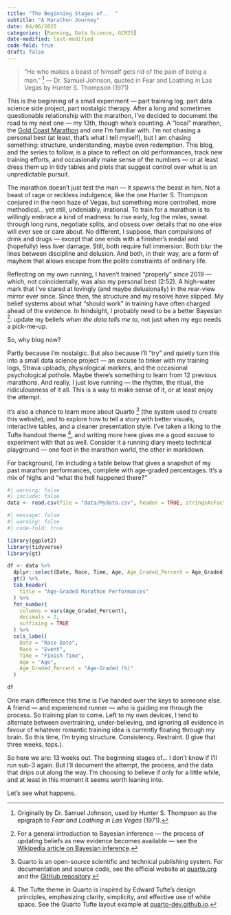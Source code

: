 ```yaml
---
title: "The Beginning Stages of..  "
subtitle: "A Marathon Journey"
date: 04/06/2025
categories: [Running, Data Science, GCM25]
date-modified: last-modified
code-fold: true
draft: false
---
```


> “He who makes a beast of himself gets rid of the pain of being a man.” [^1] — Dr. Samuel Johnson, quoted in Fear and Loathing in Las Vegas by Hunter S. Thompson (1971)  

This is the beginning of a small experiment — part training log, part data science side project, part nostalgic therapy. After a long and sometimes questionable relationship with the marathon, I’ve decided to document the road to my next one — my 13th, though who's counting. A "local" marathon, the [Gold Coast Marathon](https://goldcoastmarathon.com.au/) and one I'm familiar with. I’m not chasing a personal best (at least, that’s what I tell myself), but I am chasing something: structure, understanding, maybe even redemption. This blog, and the series to follow, is a place to reflect on old performances, track new training efforts, and occasionally make sense of the numbers — or at least dress them up in tidy tables and plots that suggest control over what is an unpredictable pursuit.

The marathon doesn’t just test the man — it spawns the beast in him. Not a beast of rage or reckless indulgence, like the one Hunter S. Thompson conjured in the neon haze of Vegas, but something more controlled, more methodical… yet still, undeniably, irrational. To train for a marathon is to willingly embrace a kind of madness: to rise early, log the miles, sweat through long runs, negotiate splits, and obsess over details that no one else will ever see or care about.
No different, I suppose, than compulsions of drink and drugs — except that one ends with a finisher’s medal and (hopefully) less liver damage. Still, both require full immersion. Both blur the lines between discipline and delusion. And both, in their way, are a form of mayhem that allows escape from the polite constraints of ordinary life.

[^1]: Originally by Dr. Samuel Johnson, used by Hunter S. Thompson as the epigraph to *Fear and Loathing in Las Vegas* (1971).

Reflecting on my own running, I haven’t trained “properly” since 2019 — which, not coincidentally, was also my personal best (2:52). A high-water mark that I’ve stared at lovingly (and maybe delusionally) in the rear-view mirror ever since. Since then, the structure and my resolve have slipped. My belief systems about what "should work" in training have often charged ahead of the evidence. In hindsight, I probably need to be a better Bayesian [^4]: update my beliefs *when the data tells me to,* not just when my ego needs a pick-me-up.

[^4]: For a general introduction to Bayesian inference — the process of updating beliefs as new evidence becomes available — see the [Wikipedia article on Bayesian inference](https://en.wikipedia.org/wiki/Bayesian_inference).

So, why blog now?

Partly because I’m nostalgic. But also because I’ll “try” and quietly turn this into a small data science project — an excuse to tinker with my training logs, Strava uploads, physiological markers, and the occasional psychological pothole. Maybe there’s something to learn from 12 previous marathons. And really, I just love running — the rhythm, the ritual, the ridiculousness of it all. This is a way to make sense of it, or at least enjoy the attempt.

It’s also a chance to learn more about Quarto [^2] (the system used to create this website), and to explore how to tell a story with better visuals, interactive tables, and a cleaner presentation style. I’ve taken a liking to the Tufte handout theme [^3], and writing more here gives me a good excuse to experiment with that as well. Consider it a running diary meets technical playground — one foot in the marathon world, the other in markdown.

[^2]: Quarto is an open-source scientific and technical publishing system. For documentation and source code, see the official website at [quarto.org](https://www.quarto.org) and the [GitHub repository](https://www.github.com/quarto-dev/quarto-cli).

[^3]: The Tufte theme in Quarto is inspired by Edward Tufte’s design principles, emphasizing clarity, simplicity, and effective use of white space. See the Quarto Tufte layout example at [quarto-dev.github.io](https://quarto-dev.github.io/quarto-gallery/page-layout/tufte.html).

For background, I'm including a table below that gives a snapshot of my past marathon performances, complete with age-graded percentages. It’s a mix of highs and “what the hell happened there?” 



```r
#| warning: false
#| include: false
data <- read.csv(file = "data/Mydata.csv", header = TRUE, stringsAsFactors=TRUE, na.strings = c("", "NA"))


```

```r
#| message: false
#| warning: false
#| code-fold: true

library(ggplot2)
library(tidyverse)
library(gt)

df <- data %>%
  dplyr::select(Date, Race, Time, Age, Age_Graded_Percent = Age_Graded) %>% 
  gt() %>%
  tab_header(
    title = "Age-Graded Marathon Performances"
  ) %>%
  fmt_number(
    columns = vars(Age_Graded_Percent),
    decimals = 2,
    suffixing = TRUE
  ) %>%
  cols_label(
    Date = "Race Date",
    Race = "Event",
    Time = "Finish Time",
    Age = "Age",
    Age_Graded_Percent = "Age-Graded (%)"
  )

df
```

One main difference this time is I’ve handed over the keys to someone else. A friend — and experienced runner — who is guiding me through the process. So training plan to come. Left to my own devices, I tend to alternate between overtraining, under-believing, and ignoring all evidence in favour of whatever romantic training idea is currently floating through my brain. So this time, I’m trying structure. Consistency. Restraint. (I give that three weeks, tops.). 

So here we are: 13 weeks out. The beginning stages of… I don’t know if I’ll run sub-3 again. But I’ll document the attempt, the process, and the data that drips out along the way. I’m choosing to believe if only for a little while, and at least in this moment it seems worth leaning into. 

Let’s see what happens.
